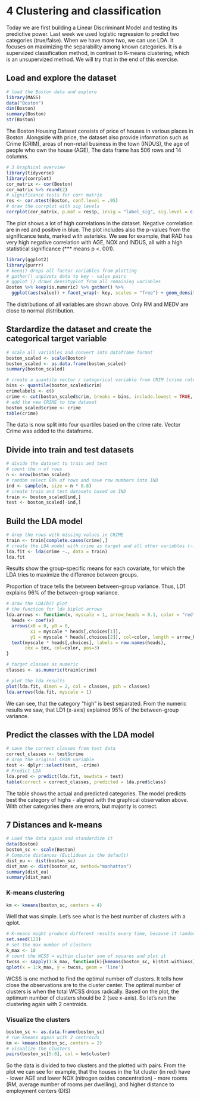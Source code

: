 # 4 Clustering and classification {.tabset}

Today we are first building a Linear Discriminant Model and testing its predictive power.
Last week we used logistic regression to predict two categories (true/false). 
When we have more two, we can use LDA. It focuses on maximizing the separability among known categories.
It is a supervized classification method, in contrast to K-means clustering, which is an unsupervized method. 
We will try that in the end of this exercise.


## Load and explore the dataset


```r
# load the Boston data and explore
library(MASS)
data("Boston")
dim(Boston)
summary(Boston)
str(Boston)
```

The Boston Housing Dataset consists of price of houses in various places in Boston. Alongside with price, the dataset also provide information such as Crime (CRIM), areas of non-retail business in the town (INDUS), the age of people who own the house (AGE), 
The data frame has 506 rows and 14 columns. 


```r
# 3 Graphical overview
library(tidyverse)
library(corrplot)
cor_matrix <- cor(Boston) 
cor_matrix %>% round(2)
# significance tests for corr matrix
res <- cor.mtest(Boston, conf.level = .95)
# draw the corrplot with sig levels
corrplot(cor_matrix, p.mat = res$p, insig = "label_sig", sig.level = c(.001, .01, .05), pch.cex = .9, pch.col = "white", method="color", type="upper")
```

The plot shows a lot of high correlations in the dataset. Negative correlation are in red and positive in blue. The plot includes also the p-values from the significance tests, marked with asterisks. We see for example, that RAD has very high negative correlation with AGE, NOX and INDUS, all with a high statistical significance (*** means p <. 001).

```r
library(ggplot2)
library(purrr)
# keeo() drops all factor variables from plotting
# gather() unpivots data to key - value pairs
# ggplot () draws densityplot from all remaining variables
Boston %>% keep(is.numeric) %>% gather() %>% 
  ggplot(aes(value)) + facet_wrap(~ key, scales = "free") + geom_density()

```

The distributions of all variables are shown above. Only RM and MEDV are close to normal distribution.
 
## Stardardize the dataset and create the categorical target variable 
 
```r
# scale all variables and convert into dataframe format
boston_scaled <- scale(Boston)
boston_scaled <- as.data.frame(boston_scaled)
summary(boston_scaled)

```
 
```r
# create a quantile vector / categorical variable from CRIM (crime rate)
bins <- quantile(boston_scaled$crim)
crimelabels <- c()
crime <- cut(boston_scaled$crim, breaks = bins, include.lowest = TRUE, labels = c("low", "med_low", "med_high", "high"))
# add the new CRIME to the dataset
boston_scaled$crime <- crime
table(crime)

```
The data is now split into four quartiles based on the crime rate.
Vector Crime was added to the dataframe.


## Divide into train and test datasets

```r
# divide the dataset to train and test
# count the n of rows
n <- nrow(boston_scaled)
# random select 80% of rows and save row numbers into IND
ind <- sample(n, size = n * 0.8)
# create train and test datasets based on IND
train <- boston_scaled[ind,]
test <- boston_scaled[-ind,]
```

## Build the LDA model 

```r

# drop the rows with missing values in CRIME
train <- train[complete.cases(crime),]
# create the LDA model with crime as target and all other variables (~.) as predictors
lda.fit <- lda(crime ~., data = train)
lda.fit

```

Results show the group-specific means for each covariate, for which the LDA tries to maximize the difference between groups.

Proportion of trace tells the between between-group variance. Thus, LD1 explains 96% of the between-group variance.
```r
# draw the LDA(bi) plot
# the function for lda biplot arrows
lda.arrows <- function(x, myscale = 1, arrow_heads = 0.1, color = "red", tex = 0.75, choices = c(1,2)){
  heads <- coef(x)
  arrows(x0 = 0, y0 = 0, 
         x1 = myscale * heads[,choices[1]], 
         y1 = myscale * heads[,choices[2]], col=color, length = arrow_heads)
  text(myscale * heads[,choices], labels = row.names(heads), 
       cex = tex, col=color, pos=3)
}

# target classes as numeric
classes <- as.numeric(train$crime)

# plot the lda results
plot(lda.fit, dimen = 2, col = classes, pch = classes)
lda.arrows(lda.fit, myscale = 1)
```

We can see, that the category "high" is best separated. From the numeric results we saw, that LD1 (x-axis) explained 95% of the between-group variance.

## Predict the classes with the LDA model

```r
# save the correct classes from test data
correct_classes <- test$crime
# drop the original CRIM variable
test <- dplyr::select(test, -crime)
# Predict LDA
lda.pred <- predict(lda.fit, newdata = test)
table(correct = correct_classes, predicted = lda.pred$class)
```

The table shows the actual and predicted categories. The model predicts best the category of highs  - aligned with the graphical observation above. With other categories there are errors, but majority is correct. 

## 7 Distances and k-means

```r

# Load the data again and standardize it
data(Boston)
boston_sc <- scale(Boston)
# Compute distances (Euclidean is the default)
dist_eu <- dist(boston_sc)
dist_man <- dist(boston_sc, method="manhattan")
summary(dist_eu)
summary(dist_man)

```


### K-means clustering
```r
km <- kmeans(boston_sc, centers = 4)
```

Well that was simple. Let's see what is the best number of clusters with a qplot. 

```r
# K-means might produce different results every time, because it randomly assigns the initial cluster centers. The function set.seed() can be used to deal with that.
set.seed(123)
# set the max number of clusters
k_max <- 10
# count the WCSS = within cluster sum of squares and plot it
twcss <- sapply(1:k_max, function(k){kmeans(boston_sc, k)$tot.withinss})
qplot(x = 1:k_max, y = twcss, geom = 'line')


```

WCSS is one method to find the optimal number off clusters. It tells how close the observations are to the cluster center. The optimal number of clusters is when the total WCSS drops radically. Based on the plot, the optimum number of clusters should be 2 (see x-axis). So let's run the clustering again with 2 centroids.

### Visualize the clusters

```r
boston_sc <- as.data.frame(boston_sc)
# run kmeans again with 2 centroids
km <- kmeans(boston_sc, centers = 2)
# visualize the clusters
pairs(boston_sc[5:8], col = km$cluster)
```

So the data is divided to two clusters and the plotted with pairs. From the plot we can see for example, that the houses in the 1st cluster (in red) have
- lower AGE and lower NOX (nitrogen oxides concentration) 
- more rooms (RM, average number of rooms per dwelling), and higher distance to employment centers (DIS) 


